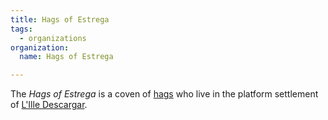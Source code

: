 ```yaml
---
title: Hags of Estrega
tags:
  - organizations
organization:
  name: Hags of Estrega

---
```


<Stub />

The *Hags of Estrega* is a coven of [hags](/misc/hags/) who live in the
platform settlement of [L'Ille Descargar](/locations/l-ille-descargar/).
